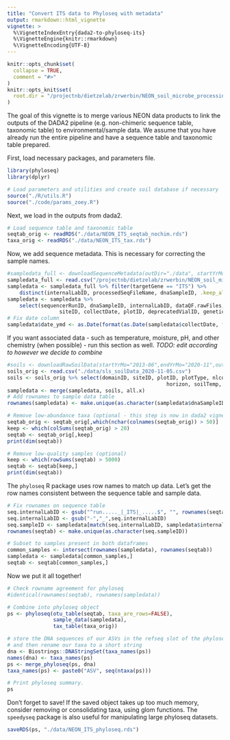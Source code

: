 ```yaml
---
title: "Convert ITS data to Phyloseq with metadata"
output: rmarkdown::html_vignette
vignette: >
  %\VignetteIndexEntry{dada2-to-phyloseq-its}
  %\VignetteEngine{knitr::rmarkdown}
  %\VignetteEncoding{UTF-8}
---
```


```r
knitr::opts_chunk$set(
  collapse = TRUE,
  comment = "#>"
)
knitr::opts_knit$set(
  root.dir = "/projectnb/dietzelab/zrwerbin/NEON_soil_microbe_processing"
)
```

The goal of this vignette is to merge various NEON data products to link the outputs of the DADA2 pipeline (e.g. non-chimeric sequence table, taxonomic table) to environmental/sample data. We assume that you have already run the entire pipeline and have a sequence table and taxonomic table prepared.

First, load necessary packages, and parameters file.
```r
library(phyloseq)
library(dplyr)

# Load parameters and utilities and create soil database if necessary
source("./R/utils.R")
source("./code/params_zoey.R")
```

Next, we load in the outputs from dada2.
```r
# Load sequence table and taxonomic table
seqtab_orig <- readRDS("./data/NEON_ITS_seqtab_nochim.rds")
taxa_orig <- readRDS("./data/NEON_ITS_tax.rds")
```

Now, we add sequence metadata. This is necessary for correcting the sample names.
```r
#sampledata_full <- downloadSequenceMetadata(outDir="./data", startYrMo="2013-06",endYrMo="2020-11")
sampledata_full <- read.csv("/projectnb/dietzelab/zrwerbin/NEON_soil_microbe_processing/data/mmg_soilMetadata_all_2020-11-05.csv")
sampledata <- sampledata_full %>% filter(targetGene == "ITS") %>% 
	distinct(internalLabID, processedSeqFileName, dnaSampleID, .keep_all =T) 
sampledata <- sampledata %>% 
	select(sequencerRunID, dnaSampleID, internalLabID, dataQF.rawFiles, 
				 siteID, collectDate, plotID, deprecatedVialID, geneticSampleID)
# Fix date column
sampledata$date_ymd <- as.Date(format(as.Date(sampledata$collectDate, format="%Y-%m-%dT%H:%MZ"), "%Y-%m-%d"))
```

If you want associated data - such as temperature, moisture, pH, and other chemistry (when possible) - run this section as well. *TODO: edit according to however we decide to combine* 
```r
#soils <- downloadRawSoilData(startYrMo="2013-06",endYrMo="2020-11",outdir="./data")
soils_orig <- read.csv("./data/sls_soilData_2020-11-05.csv")
soils <- soils_orig %>% select(domainID, siteID, plotID, plotType, nlcdClass, collectDate, sampleTiming, standingWaterDepth, sampleID, 
													horizon, soilTemp, litterDepth, sampleTopDepth, sampleBottomDepth, geneticSampleID, soilInCaClpH)
sampledata <- merge(sampledata, soils, all.x)
# Add rownames to sample data table
rownames(sampledata) <- make.unique(as.character(sampledata$dnaSampleID))
```


```r
# Remove low-abundance taxa (optional - this step is now in dada2 vignette)
seqtab_orig <- seqtab_orig[,which(nchar(colnames(seqtab_orig)) > 50)]
keep <- which(colSums(seqtab_orig) > 20)
seqtab <- seqtab_orig[,keep]
print(dim(seqtab))

# Remove low-quality samples (optional)
keep <- which(rowSums(seqtab) > 5000)
seqtab <- seqtab[keep,]
print(dim(seqtab))
```

The `phyloseq` R package uses row names to match up data. Let's get the row names consistent between the sequence table and sample data.
```r
# Fix rownames on sequence table
seq.internalLabID <- gsub("^run....._|_ITS|_.....$", "", rownames(seqtab)) 
seq.internalLabID <- gsub("-","_",seq.internalLabID)
seq.sampleID <- sampledata[match(seq.internalLabID, sampledata$internalLabID),]$dnaSampleID
rownames(seqtab) <- make.unique(as.character(seq.sampleID))

# Subset to samples present in both dataframes
common_samples <- intersect(rownames(sampledata), rownames(seqtab))
sampledata <- sampledata[common_samples,]
seqtab <- seqtab[common_samples,]
```

Now we put it all together!
```r
# Check rowname agreement for phyloseq
#identical(rownames(seqtab), rownames(sampledata))

# Combine into phyloseq object
ps <- phyloseq(otu_table(seqtab, taxa_are_rows=FALSE),
               sample_data(sampledata),
               tax_table(taxa_orig))

# store the DNA sequences of our ASVs in the refseq slot of the phyloseq object,
# and then rename our taxa to a short string
dna <- Biostrings::DNAStringSet(taxa_names(ps))
names(dna) <- taxa_names(ps)
ps <- merge_phyloseq(ps, dna)
taxa_names(ps) <- paste0("ASV", seq(ntaxa(ps)))

# Print phyloseq summary.
ps 
```

Don't forget to save! If the saved object takes up too much memory, consider removing or consolidating taxa, using glom functions. The `speedyseq` package is also useful for manipulating large phyloseq datasets.
```r
saveRDS(ps, "./data/NEON_ITS_phyloseq.rds")
```